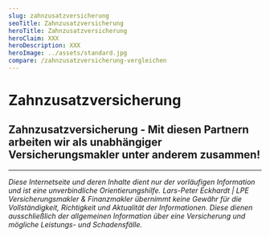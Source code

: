 ```yaml
---
slug: zahnzusatzversicherung
seoTitle: Zahnzusatzversicherung
heroTitle: Zahnzusatzversicherung
heroClaim: XXX
heroDescription: XXX
heroImage: ../assets/standard.jpg
compare: /zahnzusatzversicherung-vergleichen
---
```


<ProvenExpert />

# Zahnzusatzversicherung











<ContactAndCompareBox />
<ProvenExpert />

## Zahnzusatzversicherung - Mit diesen Partnern arbeiten wir als unabhängiger Versicherungsmakler unter anderem zusammen!

<InsurancesBox title='Krankenversicherungsgesellschaften'/>

---

_Diese Internetseite und deren Inhalte dient nur der vorläufigen Information und ist eine unverbindliche Orientierungshilfe. Lars-Peter Eckhardt | LPE Versicherungsmakler & Finanzmakler übernimmt keine Gewähr für die Vollständigkeit,
Richtigkeit und Aktualität der Informationen. Diese dienen ausschließlich der allgemeinen Information über eine Versicherung und mögliche Leistungs- und Schadensfälle._
